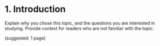 # 1. Introduction

Explain why you chose this topic, and the questions you are interested in studying. Provide context for readers who are not familiar with the topic.

(suggested: 1 page)
